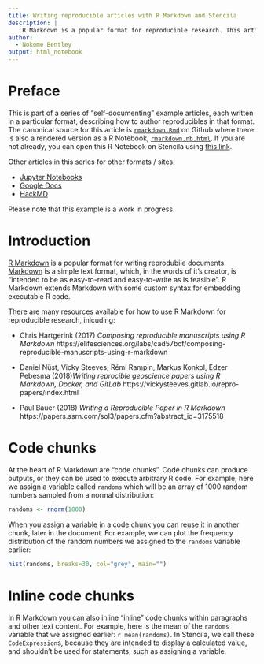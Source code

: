 ```yaml
---
title: Writing reproducible articles with R Markdown and Stencila
description: |
    R Markdown is a popular format for reproducible research. This article provides a guide to how to write, and collaborate on, a reproducible research article using R Markdown and Stencila. As well as describing the basics of embedding R code in your article, it covers how to include meta-data (such as author names and affiliations), citations and references. Finally, we discuss how you can preview your article and convert it to other formats using Stencila. 
author:
  - Nokome Bentley
output: html_notebook
---
```


# Preface

This is part of a series of "self-documenting" example articles, each written in a particular format, describing how to author reproducibles in that format. The canonical source for this article is [`rmarkdown.Rmd`](https://github.com/stencila/examples/tree/master/rmarkdown/rmarkdown.Rmd) on Github where there is also a rendered version as a R Notebook, [`rmarkdown.nb.html`](https://github.com/stencila/examples/tree/master/rmarkdown/rmarkdown.nb.html). If you are not already, you can open this R Notebook on Stencila using [this link](https://hub.stenci.la/open/https://github.com/stencila/examples/tree/master/rmarkdown/rmarkdown.nb.html).

Other articles in this series for other formats / sites:

- [Jupyter Notebooks](https://hub.stenci.la/open/https://github.com/stencila/examples/tree/master/jupyter/jupyter.ipynb)
- [Google Docs](https://hub.stenci.la/open/https://docs.google.com/document/d/1BW6MubIyDirCGW9Wq-tSqCma8pioxBI6VpeLyXn5mZA)
- [HackMD](https://hub.stenci.la/open/https://hackmd.io/RaFYCFoyTlODFxz5hPevLw)

Please note that this example is a work in progress.

# Introduction

[R Markdown](https://rmarkdown.rstudio.com/) is a popular format for writing reprodubile documents. [Markdown](https://daringfireball.net/projects/markdown/syntax) is a simple text format, which, in the words of it's creator, is "intended to be as easy-to-read and easy-to-write as is feasible". R Markdown extends Markdown with some custom syntax for embedding executable R code.

There are many resources available for how to use R Markdown for reproducible research, inlcuding:

- Chris Hartgerink (2017) _Composing reproducible manuscripts using R Markdown_ https://elifesciences.org/labs/cad57bcf/composing-reproducible-manuscripts-using-r-markdown

- Daniel Nüst, Vicky Steeves, Rémi Rampin, Markus Konkol, Edzer Pebesma (2018)_Writing reprocible geoscience papers using R Markdown, Docker, and GitLab_ https://vickysteeves.gitlab.io/repro-papers/index.html

- Paul Bauer (2018) _Writing a Reproducible Paper in R Markdown_ https://papers.ssrn.com/sol3/papers.cfm?abstract_id=3175518

# Code chunks

At the heart of R Markdown are "code chunks". Code chunks can produce outputs, or they can be used to execute arbitrary R code. For example, here we assign a variable called `randoms` which will be an array of 1000 random numbers sampled from a normal distribution:

```r
randoms <- rnorm(1000)
```

When you assign a variable in a code chunk you can reuse it in another chunk, later in the document. For example, we can plot the frequency distribution of the random numbers we assigned to the `randoms` variable earlier:

```r
hist(randoms, breaks=30, col="grey", main="")
```

# Inline code chunks

In R Markdown you can also inline "inline" code chunks within paragraphs and other text content. For example, here is the mean of the `randoms` variable that we assigned earlier: `r mean(randoms)`. In Stencila, we call these `CodeExpression`s, because they are intended to display a calculated value, and shouldn't be used for statements, such as assigning a variable.
